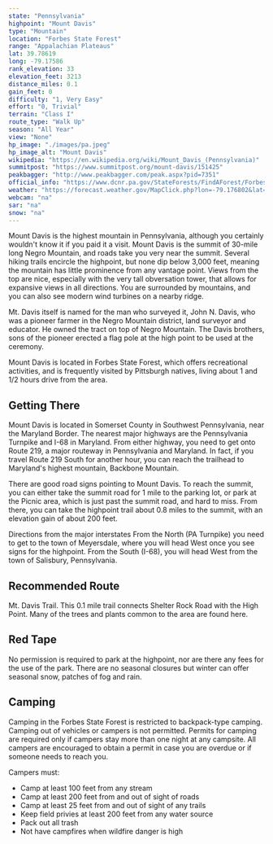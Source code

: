 ```yaml
---
state: "Pennsylvania"
highpoint: "Mount Davis"
type: "Mountain"
location: "Forbes State Forest"
range: "Appalachian Plateaus"
lat: 39.78619
long: -79.17586
rank_elevation: 33
elevation_feet: 3213
distance_miles: 0.1
gain_feet: 0
difficulty: "1, Very Easy"
effort: "0, Trivial"
terrain: "Class I"
route_type: "Walk Up"
season: "All Year"
view: "None"
hp_image: "./images/pa.jpeg"
hp_image_alt: "Mount Davis"
wikipedia: "https://en.wikipedia.org/wiki/Mount_Davis_(Pennsylvania)"
summitpost: "https://www.summitpost.org/mount-davis/151425"
peakbagger: "http://www.peakbagger.com/peak.aspx?pid=7351"
official_info: "https://www.dcnr.pa.gov/StateForests/FindAForest/Forbes/Pages/default.aspx"
weather: "https://forecast.weather.gov/MapClick.php?lon=-79.176802&lat=39.786009"
webcam: "na"
sar: "na"
snow: "na"
---
```


Mount Davis is the highest mountain in Pennsylvania, although you certainly wouldn't know it if you paid it a visit. Mount Davis is the summit of 30-mile long Negro Mountain, and roads take you very near the summit. Several hiking trails encircle the highpoint, but none dip below 3,000 feet, meaning the mountain has little prominence from any vantage point. Views from the top are nice, especially with the very tall obversation tower, that allows for expansive views in all directions. You are surrounded by mountains, and you can also see modern wind turbines on a nearby ridge.

Mt. Davis itself is named for the man who surveyed it, John N. Davis, who was a pioneer farmer in the Negro Mountain district, land surveyor and educator. He owned the tract on top of Negro Mountain. The Davis brothers, sons of the pioneer erected a flag pole at the high point to be used at the ceremony.

Mount Davis is located in Forbes State Forest, which offers recreational activities, and is frequently visited by Pittsburgh natives, living about 1 and 1/2 hours drive from the area.

## Getting There
Mount Davis is located in Somerset County in Southwest Pennsylvania, near the Maryland Border. The nearest major highways are the Pennsylvania Turnpike and I-68 in Maryland. From either highway, you need to get onto Route 219, a major routeway in Pennsylvania and Maryland. In fact, if you travel Route 219 South for another hour, you can reach the trailhead to Maryland's highest mountain, Backbone Mountain.

There are good road signs pointing to Mount Davis. To reach the summit, you can either take the summit road for 1 mile to the parking lot, or park at the Picnic area, which is just past the summit road, and hard to miss. From there, you can take the highpoint trail about 0.8 miles to the summit, with an elevation gain of about 200 feet.

Directions from the major interstates
From the North (PA Turnpike) you need to get to the town of Meyersdale, where you will head West once you see signs for the highpoint. From the South (I-68), you will head West from the town of Salisbury, Pennsylvania.

## Recommended Route
Mt. Davis Trail. This 0.1 mile trail connects Shelter Rock Road with the High Point. Many of the trees and plants common to the area are found here.

## Red Tape
No permission is required to park at the highpoint, nor are there any fees for the use of the park. There are no seasonal closures but winter can offer seasonal snow, patches of fog and rain.

## Camping
Camping in the Forbes State Forest is restricted to backpack-type camping. Camping out of vehicles or campers is not permitted. Permits for camping are required only if campers stay more than one night at any campsite. All campers are encouraged to obtain a permit in case you are overdue or if someone needs to reach you.

Campers must:
- Camp at least 100 feet from any stream
- Camp at least 200 feet from and out of sight of roads
- Camp at least 25 feet from and out of sight of any trails
- Keep field privies at least 200 feet from any water source
- Pack out all trash
- Not have campfires when wildfire danger is high
